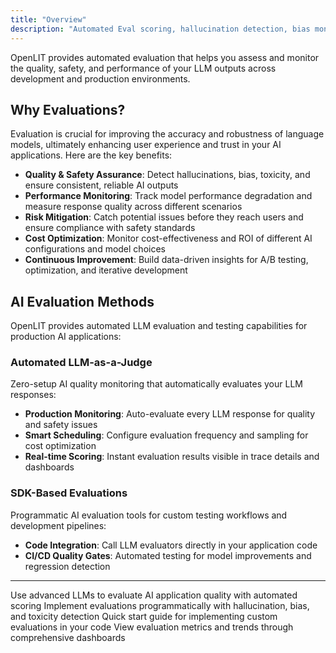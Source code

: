 ```yaml
---
title: "Overview"
description: "Automated Eval scoring, hallucination detection, bias monitoring for LLMs apps"
---
```



OpenLIT provides automated evaluation that helps you assess and monitor the quality, safety, and performance of your LLM outputs across development and production environments.

## Why Evaluations?

Evaluation is crucial for improving the accuracy and robustness of language models, ultimately enhancing user experience and trust in your AI applications. Here are the key benefits:

- **Quality & Safety Assurance**: Detect hallucinations, bias, toxicity, and ensure consistent, reliable AI outputs
- **Performance Monitoring**: Track model performance degradation and measure response quality across different scenarios
- **Risk Mitigation**: Catch potential issues before they reach users and ensure compliance with safety standards
- **Cost Optimization**: Monitor cost-effectiveness and ROI of different AI configurations and model choices
- **Continuous Improvement**: Build data-driven insights for A/B testing, optimization, and iterative development

## AI Evaluation Methods

OpenLIT provides automated LLM evaluation and testing capabilities for production AI applications:

### Automated LLM-as-a-Judge

Zero-setup AI quality monitoring that automatically evaluates your LLM responses:

- **Production Monitoring**: Auto-evaluate every LLM response for quality and safety issues
- **Smart Scheduling**: Configure evaluation frequency and sampling for cost optimization
- **Real-time Scoring**: Instant evaluation results visible in trace details and dashboards

### SDK-Based Evaluations  

Programmatic AI evaluation tools for custom testing workflows and development pipelines:

- **Code Integration**: Call LLM evaluators directly in your application code
- **CI/CD Quality Gates**: Automated testing for model improvements and regression detection

---

<CardGroup cols={2}>
  <Card title="LLM-as-a-Judge" href="/latest/openlit/observability/evaluations/evaluation-methods/llm-as-a-judge" icon='gavel'>
    Use advanced LLMs to evaluate AI application quality with automated scoring
  </Card>
  <Card title="SDK Evaluations" href="/latest/sdk/features/evaluations" icon='code'>
    Implement evaluations programmatically with hallucination, bias, and toxicity detection
  </Card>
  <Card title="Programmatic Evaluations" href="/latest/sdk/quickstart-programmatic-evals" icon='bolt'>
    Quick start guide for implementing custom evaluations in your code
  </Card>
  <Card title="Metrics Dashboard" href="/latest/openlit/observability/metrics" icon='chart-line'>
    View evaluation metrics and trends through comprehensive dashboards
  </Card>
</CardGroup>